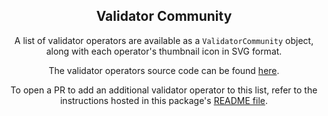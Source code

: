 
<Header
  title="Validator Operator Assets"
  subtitle="A list of Polkadot validator operators with metadata and thumbnails."
  npm={props.npm}
/>

## Validator Community

A list of validator operators are available as a `ValidatorCommunity` object, along with each operator's thumbnail icon in SVG format.

<ValidatorOperator />

The validator operators source code can be found <a href="https://github.com/paritytech/polkadot-cloud/blob/main/packages/assets/lib/validators/index.ts" target="_blank" rel="noreferrer">here</a>.

<Note>
To open a PR to add an additional validator operator to this list, refer to the instructions hosted in this package's <a href="https://github.com/paritytech/polkadot-cloud/tree/main/packages/assets#adding-validator-operators" target="_blank" rel="noreferrer">README file</a>.
</Note>